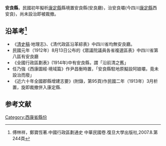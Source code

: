 '''安良縣'''，民國初年擬析[[康定縣|康定縣]]縣境置安良縣(安良廳)，治安良壩(今四川[[康定縣|康定縣]]西安良)，尚未設治即被裁撤。

== 沿革考<ref>傅林祥，鄭寶恆著.中國行政區劃通史 中華民國卷.復旦大學出版社,2007.8.第244頁</ref> ==

* 《[[清史稿|清史稿]]·地理志》、《清代政區沿革綜表》中四川省均無安良廳。
* 民國元年（1912年）8月13日公布的《眾議院議員各省複選區表》中四川省第八區有安良廳
* 《全國行政區劃表》(1914年)中有安良縣，謂「沿前清之舊」
* 任乃強《西康圖經·境域篇》作尹昌衡時置，「安良縣駐地原擬設阿娘壩，竟未設治而廢」
* 《近六十年全國郡縣增建志要》(附錄，第95頁)作民國二年（1913年）3月析置，旋即裁撤併入康定縣.

==参考文献==
<div class="references-small">
<references></references>
</div>

[[Category:西康省縣份|Category:西康省縣份]]